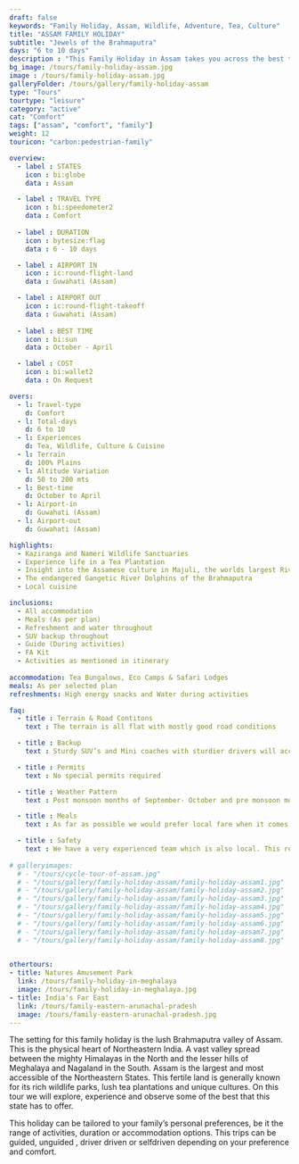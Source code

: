 ```yaml
---
draft: false
keywords: "Family Holiday, Assam, Wildlife, Adventure, Tea, Culture"
title: "ASSAM FAMILY HOLIDAY"
subtitle: "Jewels of the Brahmaputra"
days: "6 to 10 days"
description : "This Family Holiday in Assam takes you across the best that the state has to offer. Wildlife, Adventure, Tea, Culture and more."
bg_image: /tours/family-holiday-assam.jpg
image : /tours/family-holiday-assam.jpg
galleryFolder: /tours/gallery/family-holiday-assam
type: "Tours" 
tourtype: "leisure"
category: "active"
cat: "Comfort"
tags: ["assam", "comfort", "family"]
weight: 12
touricon: "carbon:pedestrian-family"

overview:
  - label : STATES
    icon : bi:globe
    data : Assam

  - label : TRAVEL TYPE
    icon : bi:speedometer2
    data : Comfort
    
  - label : DURATION
    icon : bytesize:flag
    data : 6 - 10 days

  - label : AIRPORT IN
    icon : ic:round-flight-land
    data : Guwahati (Assam)

  - label : AIRPORT OUT
    icon : ic:round-flight-takeoff
    data : Guwahati (Assam)
    
  - label : BEST TIME
    icon : bi:sun
    data : October - April

  - label : COST
    icon : bi:wallet2
    data : On Request

overs:
  - l: Travel-type 
    d: Comfort
  - l: Total-days 
    d: 6 to 10
  - l: Experiences 
    d: Tea, Wildlife, Culture & Cuisine
  - l: Terrain 
    d: 100% Plains
  - l: Altitude Variation 
    d: 50 to 200 mts
  - l: Best-time 
    d: October to April
  - l: Airport-in 
    d: Guwahati (Assam)
  - l: Airport-out 
    d: Guwahati (Assam)  

highlights:
  - Kaziranga and Nameri Wildlife Sanctuaries
  - Experience life in a Tea Plantation
  - Insight into the Assamese culture in Majuli, the worlds largest River Island
  - The endangered Gangetic River Dolphins of the Brahmaputra
  - Local cuisine

inclusions:
  - All accommodation
  - Meals (As per plan)
  - Refreshment and water throughout
  - SUV backup throughout
  - Guide (During activities)
  - FA Kit
  - Activities as mentioned in itinerary
  
accommodation: Tea Bungalows, Eco Camps & Safari Lodges
meals: As per selected plan
refreshments: High energy snacks and Water during activities 

faq:
  - title : Terrain & Road Contitons 
    text : The terrain is all flat with mostly good road conditions

  - title : Backup
    text : Sturdy SUV’s and Mini coaches with sturdier drivers will accompany you on every trip.  These vehicles are along right from your airport pick up to your drop back to the airport.

  - title : Permits 
    text : No special permits required

  - title : Weather Pattern 
    text : Post monsoon months of September- October and pre monsoon months of March-April are very pleasant with blue skies and a fair days. Peak winters are from November to February with the mercury coming down below 18 C, in the evenings, however the days are still favourable for cycling.

  - title : Meals 
    text : As far as possible we would prefer local fare when it comes to meals, however we understand the need for comfort food when multiple days of intense exertion is required. Nutritious and palatable foot is always freshly cooked with fresh local ingredients. We provide potable packaged water which we carry in large 20lt cans so as keep plastic to the minimum. Reusable water bottles are provided at the onset of each journey.

  - title : Safety 
    text : We have a very experienced team which is also local. This reflects in the overall safety of our tours. Rest assured your guides know where extra attention is required and when. All our routes are well known to us, we know where the nearest medical facilities are, we know whom to contact if in case of an emergency, we know all the alternate routes in case of road blockages. We have CASEVAC protocols in place to streamline the process in case of emergencies. You can rest easy knowing that in the outdoors in general and this region in particular you are in safe hands with us.
 
# galleryimages:
  # - "/tours/cycle-tour-of-assam.jpg"
  # - "/tours/gallery/family-holiday-assam/family-holiday-assam1.jpg"
  # - "/tours/gallery/family-holiday-assam/family-holiday-assam2.jpg"
  # - "/tours/gallery/family-holiday-assam/family-holiday-assam3.jpg"
  # - "/tours/gallery/family-holiday-assam/family-holiday-assam4.jpg"
  # - "/tours/gallery/family-holiday-assam/family-holiday-assam5.jpg"
  # - "/tours/gallery/family-holiday-assam/family-holiday-assam6.jpg"
  # - "/tours/gallery/family-holiday-assam/family-holiday-assam7.jpg"
  # - "/tours/gallery/family-holiday-assam/family-holiday-assam8.jpg"
  

othertours:
- title: Natures Amusement Park 
  link: /tours/family-holiday-in-meghalaya
  image: /tours/family-holiday-in-meghalaya.jpg
- title: India's Far East 
  link: /tours/family-eastern-arunachal-pradesh
  image: /tours/family-eastern-arunachal-pradesh.jpg
---
```


The setting for this family holiday is the lush Brahmaputra valley of Assam. This is the physical heart of Northeastern India. A vast valley spread between the mighty Himalayas in the North and the lesser hills of Meghalaya and Nagaland in the South. Assam is the largest and most accessible of the Northeastern States. This fertile land is generally known for its rich wildlife parks, lush tea plantations and unique cultures. On this tour we will explore, experience and observe some of the best that this state has to offer.

This  holiday can be tailored to your family’s personal preferences, be it the range of activities, duration or accommodation options. This trips can be guided, unguided , driver driven or selfdriven depending on your preference and comfort.